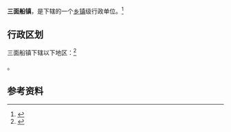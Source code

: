 {{中国乡级行政区|21/01/24/102/000}}

'''三面船镇'''，是{{PRC admin/fullname|21/01/24/102/000|3}}下辖的一个[[乡镇|乡镇]]级行政单位。<ref>{{PRC admin/ref sgc|{{PRC admin/parent|21/01/24/102/000}}}}</ref>

== 行政区划 ==

三面船镇下辖以下地区：<ref>{{PRC admin/ref sgc|21/01/24/102/000}}</ref>

{{PRC admin/children|21/01/24/102/000}}。

== 参考资料 ==

{{reflist}}

{{行政区划小作品}}
{{PRC admin/navcat|21/01/24/102/000}}